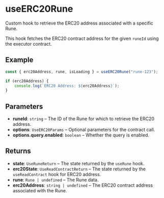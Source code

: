 # useERC20Rune

Custom hook to retrieve the ERC20 address associated with a specific Rune.

This hook fetches the ERC20 contract address for the given `runeId` using the executor contract.

## Example

```typescript
const { erc20Address, rune, isLoading } = useERC20Rune("rune-123");

if (erc20Address) {
	console.log(`ERC20 Address: ${erc20Address}`);
}
```

## Parameters

- **runeId**: `string` – The ID of the Rune for which to retrieve the ERC20 address.
- **options**: `UseERC20Params` – Optional parameters for the contract call.
- **options.query.enabled**: `boolean` – Whether the query is enabled.

## Returns

- **state**: `UseRuneReturn` – The state returned by the `useRune` hook.
- **erc20State**: `UseReadContractReturn` – The state returned by the `useReadContract` hook for ERC20 address.
- **rune**: `Rune | undefined` – The Rune data.
- **erc20Address**: `string | undefined` – The ERC20 contract address associated with the Rune.
